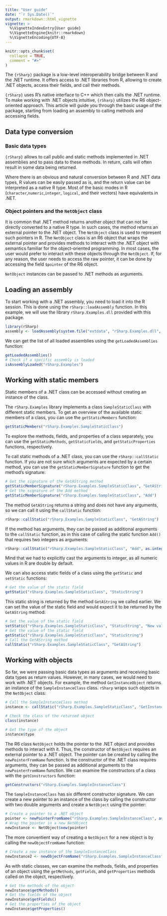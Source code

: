 ```yaml
---
title: "User guide"
date: "`r Sys.Date()`"
output: rmarkdown::html_vignette
vignette: >
  %\VignetteIndexEntry{User guide}
  %\VignetteEngine{knitr::rmarkdown}
  %\VignetteEncoding{UTF-8}
---
```


```r
knitr::opts_chunk$set(
  collapse = TRUE,
  comment = "#>"
)
```

The `{rSharp}` package is a low-level interoperability bridge between R and 
the .NET runtime. It offers access to .NET libraries from R, allowing to create .NET objects, access their fields, and call their methods.

`{rSharp}` uses R's native interface to C++ which then calls the .NET runtime. 
To make working with .NET objects intuitive, `{rSharp}` utilizes the R6 
object-oriented approach. This article will guide you through the basic usage of 
the package, starting from loading an assembly to calling methods and accessing fields.

## Data type conversion

### Basic data types
`{rSharp}` allows to call public and static methods implemented in .NET assemblies and 
to pass data to these methods. In return, calls will often result in some data being returned.

Where there is an obvious and natural conversion between R and .NET data types, 
R values can be easily passed as is, and the return value can be interpreted as a 
native R type. Most of the basic modes in R (`character`,`numeric`,`integer`, `logical`, and their vectors) 
have equivalents in .NET.

### Object pointers and the `NetObject` class

It is common that .NET method returns another object that can not be directly
converted to a native R type. In such cases, the method returns an external 
pointer to the .NET object. The `NetObject` class is used to represent such
pointers in R. The `NetObject` class is an R6 object that wraps the external
pointer and provides methods to interact with the .NET object with semantics 
familiar for the object-oriented programming. In most cases, the user would prefer 
to interact with these objects through the `NetObject`. If, for any reason, 
the user needs to access the raw pointer, it can be done by accessing the field 
`$pointer` of the R6 object.

`NetObject` instances can be passed to .NET methods as arguments.

## Loading an assembly

To start working with a .NET assembly, you need to load it into the R session. This is done using the `rSharp::loadAssembly` function. In this example, we will use the library `rSharp.Examples.dll` 
provided with this package.

```r
library(rSharp)
assembly <- loadAssembly(system.file("extdata", "rSharp.Examples.dll", package = "rSharp"))
```

We can get the list of all loaded assemblies using the `getLoadedAssemblies` function:

```r
getLoadedAssemblies()
# Check if a specific assembly is loaded
isAssemblyLoaded("rSharp.Examples")
```

## Working with static members

Static members of a .NET class can be accessed without creating an instance of the class.

The `rSharp.Examples` library implements a class `SampleStaticClass` with different static members.
To get an overview of the available static members of a class, you can use the `getStaticMembers` function:

```r
getStaticMembers("rSharp.Examples.SampleStaticClass")
```
To explore the methods, fields, and properties of a class separately, you can use the `getStaticMethods`, `getStaticFields`, and `getStaticProperties` functions, respectively.

To call static methods of a .NET class, you can use the `rSharp::callStatic` function.
If you are not sure which arguments are expected by a certain method, you can use the `getStaticMemberSignature` function to get the method's signature:

```r
# Get the signature of the GetAString method
getStaticMemberSignature("rSharp.Examples.SampleStaticClass", "GetAString")
# Get the signature of the Add method
getStaticMemberSignature("rSharp.Examples.SampleStaticClass", "Add")
```
The method `GetAString` returns a string and does not have any arguments, so we can call it using the `callStatic` function:

```r
rSharp::callStatic("rSharp.Examples.SampleStaticClass", "GetAString")
```

If the method has arguments, they can be passed as additional arguments to the `callStatic` function,
as in this case of calling the static function `Add()` that requires two integers as arguments:

```r
rSharp::callStatic("rSharp.Examples.SampleStaticClass", "Add", as.integer(1), as.integer(2))
```
Mind that we had to explicitly cast the arguments to integer, as all numeric values in R are double by default.

We can also access static fields of a class using the `getStatic` and `setStatic` functions:

```r
# Get the value of the static field
getStatic("rSharp.Examples.SampleStaticClass", "StaticString")
```
This static string is returned by the method `GetAString` we called earlier. We can
set the value of the static field and would expect it to be returned by the `GetAString` method:

```r
# Set the value of the static field
setStatic("rSharp.Examples.SampleStaticClass", "StaticString", "New value")
# Get the value of the static field
getStatic("rSharp.Examples.SampleStaticClass", "StaticString")
# Call the GetAString method
callStatic("rSharp.Examples.SampleStaticClass", "GetAString")
```
## Working with objects

So far, we were passing basic data types as arguments and receiving basic data types as return values. However, in many cases, we would need to work with .NET objects. For example,
the method `GetInstanceObject` returns an instance of the `SampleInstanceClass` class. 
`rSharp` wraps such objects in the `NetObject` class:

```r
# Call the SampleInstanceClass method
instance <- callStatic("rSharp.Examples.SampleStaticClass", "GetInstanceObject")

# Check the class of the returned object
class(instance)

# Get the type of the object
instance$type
```
The R6 class `NetObject` holds the pointer to the .NET object and provides methods to interact with it. Thus, the constructor of `NetObject` requires an external pointer to a .NET object. The pointer can be
created by calling the `newPointerFromName` function. Is the constructor of the
.NET class requires arguments, they can be passed as additional arguments to the `newPointerFromName` function.
We can examine the constructors of a class with the `getConstructors` function:

```r
getConstructors("rSharp.Examples.SampleInstanceClass")
```
The `SampleInstanceClass` has six different constructor signature. We can create
a new pointer to an instance of the class by calling the constructor with two double arguments and
create a `NetObject` using the pointer:

```r
# Create a pointer to a .NET object
pointer <- newPointerFromName("rSharp.Examples.SampleInstanceClass", as.double(1), as.double(2))
# Wrap the pointer in a new NetObject
newInstance <- NetObject$new(pointer)
```

The more conventient way of creating a `NetObject` for a new object is by calling 
the `newObjectFromName` function:

```r
# Create a new instance of the SampleInstanceClass
newInstance2 <- newObjectFromName("rSharp.Examples.SampleInstanceClass", as.integer(1))
```
As with static classes, we can examine the methods, fields, and properties of an object using the `getMethods`, `getFields`, and `getProperties` methods called on the object, respectively.

```r
# Get the methods of the object
newInstance$getMethods()
# Get the fields of the object
newInstance$getFields()
# Get the properties of the object
newInstance$getProperties()
```
